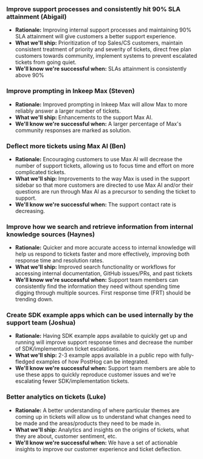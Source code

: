 ### Improve support processes and consistently hit 90% SLA attainment (Abigail)
- **Rationale:** Improving internal support processes and maintaining 90% SLA attainment will give customers a better support experience.
- **What we'll ship:** Prioritization of top Sales/CS customers, maintain consistent treatment of priority and severity of tickets, direct free plan customers towards community, implement systems to prevent escalated tickets from going quiet.
- **We'll know we're successful when:** SLAs attainment is consistently above 90%

### Improve prompting in Inkeep Max (Steven)
- **Rationale:** Improved prompting in Inkeep Max will allow Max to more reliably answer a larger number of tickets.
- **What we'll ship:** Enhancements to the support Max AI.
- **We'll know we're successful when:** A larger percentage of Max's community responses are marked as solution.

### Deflect more tickets using Max AI (Ben)
- **Rationale:** Encouraging customers to use Max AI will decrease the number of support tickets, allowing us to focus time and effort on more complicated tickets.
- **What we'll ship:** Improvements to the way Max is used in the support sidebar so that more customers are directed to use Max AI and/or their questions are run through Max AI as a precursor to sending the ticket to support.
- **We'll know we're successful when:** The support contact rate is decreasing.

### Improve how we search and retrieve information from internal knowledge sources (Haynes)
- **Rationale:** Quicker and more accurate access to internal knowledge will help us respond to tickets faster and more effectively, improving both response time and resolution rates.
- **What we'll ship:** Improved search functionality or workflows for accessing internal documentation, GitHub issues/PRs, and past tickets
- **We'll know we're successful when:** Support team members can consistently find the information they need without spending time digging through multiple sources. First response time (FRT) should be trending down.

### Create SDK example apps which can be used internally by the support team (Joshua)
- **Rationale:** Having SDK example apps available to quickly get up and running will improve support response times and decrease the number of SDK/implementation ticket escalations.
- **What we'll ship:** 2-3 example apps available in a public repo with fully-fledged examples of how PostHog can be integrated.
- **We'll know we're successful when:** Support team members are able to use these apps to quickly reproduce customer issues and we're escalating fewer SDK/implementation tickets.

### Better analytics on tickets (Luke)
- **Rationale:** A better understanding of where particular themes are coming up in tickets will allow us to understand what changes need to be made and the areas/products they need to be made in.
- **What we'll ship:** Analytics and insights on the origins of tickets, what they are about, customer sentiment, etc.
- **We'll know we're successful when:** We have a set of actionable insights to improve our customer experience and ticket deflection.

